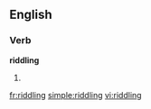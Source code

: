 ==English==

===Verb===
'''riddling'''

# {{present participle of|[[riddle]]}}

[[fr:riddling]]
[[simple:riddling]]
[[vi:riddling]]